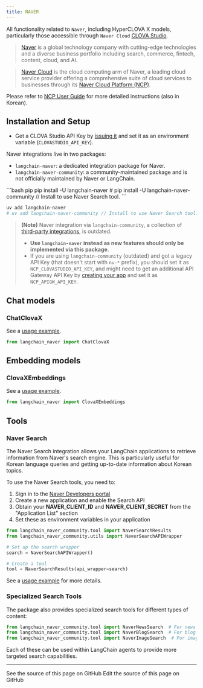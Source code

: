 ```yaml
---
title: NAVER
---
```


All functionality related to `Naver`, including HyperCLOVA X models, particularly those accessible through `Naver Cloud` [CLOVA Studio](https://clovastudio.ncloud.com/).

> [Naver](https://navercorp.com/) is a global technology company with cutting-edge technologies and a diverse business portfolio including search, commerce, fintech, content, cloud, and AI.

> [Naver Cloud](https://www.navercloudcorp.com/lang/en/) is the cloud computing arm of Naver, a leading cloud service provider offering a comprehensive suite of cloud services to businesses through its [Naver Cloud Platform (NCP)](https://www.ncloud.com/).

Please refer to [NCP User Guide](https://guide.ncloud-docs.com/docs/clovastudio-overview) for more detailed instructions (also in Korean).

## Installation and Setup

- Get a CLOVA Studio API Key by [issuing it](https://api.ncloud-docs.com/docs/ai-naver-clovastudio-summary#API%ED%82%A4) and set it as an environment variable (`CLOVASTUDIO_API_KEY`).


Naver integrations live in two packages:

- `langchain-naver`: a dedicated integration package for Naver.
- `langchain-naver-community`: a community-maintained package and is not officially maintained by Naver or LangChain.

<CodeGroup>
```bash pip
pip install -U langchain-naver
# pip install -U langchain-naver-community // Install to use Naver Search tool.
```

```bash uv
uv add langchain-naver
# uv add langchain-naver-community // Install to use Naver Search tool.
```
</CodeGroup>

> **(Note)** Naver integration via `langchain-community`, a collection of [third-party integrations](https://python.langchain.com/docs/concepts/architecture/#langchain-community), is outdated.
> - **Use `langchain-naver` instead as new features should only be implemented via this package**.
> - If you are using `langchain-community` (outdated) and got a legacy API Key (that doesn't start with `nv-*` prefix), you should set it as `NCP_CLOVASTUDIO_API_KEY`, and might need to get an additional API Gateway API Key by [creating your app](https://guide.ncloud-docs.com/docs/en/clovastudio-playground01#create-test-app) and set it as `NCP_APIGW_API_KEY`.

## Chat models

### ChatClovaX

See a [usage example](/oss/python/integrations/chat/naver).

```python
from langchain_naver import ChatClovaX
```

## Embedding models

### ClovaXEmbeddings

See a [usage example](/oss/python/integrations/text_embedding/naver).

```python
from langchain_naver import ClovaXEmbeddings
```

## Tools

### Naver Search

The Naver Search integration allows your LangChain applications to retrieve information from Naver's search engine. This is particularly useful for Korean language queries and getting up-to-date information about Korean topics.

To use the Naver Search tools, you need to:

1. Sign in to the [Naver Developers portal](https://developers.naver.com/main/)
2. Create a new application and enable the Search API
3. Obtain your **NAVER_CLIENT_ID** and **NAVER_CLIENT_SECRET** from the "Application List" section
4. Set these as environment variables in your application

```python
from langchain_naver_community.tool import NaverSearchResults
from langchain_naver_community.utils import NaverSearchAPIWrapper

# Set up the search wrapper
search = NaverSearchAPIWrapper()

# Create a tool
tool = NaverSearchResults(api_wrapper=search)
```

See a [usage example](/oss/python/integrations/tools/naver_search) for more details.

### Specialized Search Tools

The package also provides specialized search tools for different types of content:

```python
from langchain_naver_community.tool import NaverNewsSearch  # For news articles
from langchain_naver_community.tool import NaverBlogSearch  # For blog posts
from langchain_naver_community.tool import NaverImageSearch  # For images
```

Each of these can be used within LangChain agents to provide more targeted search capabilities.

---

<CardGroup cols={2}>
  <Card title="View Source" icon="eye" href="https://github.com/langchain-ai/docs/blob/main/src/oss/python/integrations/providers/naver.mdx">
    See the source of this page on GitHub
  </Card>
  <Card title="Edit Source" icon="pen-to-square" href="https://github.com/langchain-ai/docs/edit/main/src/oss/python/integrations/providers/naver.mdx">
    Edit the source of this page on GitHub
  </Card>
</CardGroup>
